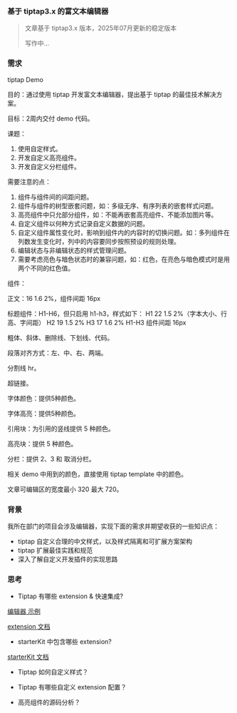 ### 基于 tiptap3.x 的富文本编辑器

> 文章基于 tiptap3.x 版本，2025年07月更新的稳定版本
>
> 写作中...

### 需求

tiptap Demo

目的：通过使用 tiptap 开发富文本编辑器，提出基于 tiptap 的最佳技术解决方案。

目标：2周内交付 demo 代码。

课题：

1. 使用自定样式。
2. 开发自定义高亮组件。
3. 开发自定义分栏组件。

需要注意的点：

1. 组件与组件间的间距问题。
2. 组件与组件的树型嵌套问题，如：多级无序、有序列表的嵌套样式问题。
3. 高亮组件中只允部分组件，如：不能再嵌套高亮组件、不能添加图片等。
4. 自定义组件以何种方式记录自定义数据的问题。
5. 自定义组件属性变化时，影响到组件内的内容时的切换问题。如：多列组件在列数发生变化时，列中的内容要同步按照预设的规则处理。
6. 编辑状态与非编辑状态的样式管理问题。
7. 需要考虑亮色与暗色状态时的兼容问题，如：红色，在亮色与暗色模式时是用两个不同的红色值。

组件：

正文：16 1.6 2%，组件间距 16px

标题组件：H1-H6，但只启用 h1-h3，样式如下：
H1 22 1.5 2%（字本大小、行高、字间距）
H2 19 1.5 2%
H3 17 1.6 2%
H1-H3 组件间距 16px

粗体、斜体、删除线、下划线、代码。

段落对齐方式：左、中、右、两端。

分割线 hr。

超链接。

字体颜色：提供5种颜色。

字体高亮：提供5种颜色。

引用块：为引用的竖线提供 5 种颜色。

高亮块：提供 5 种颜色。

分栏：提供 2、3 和 取消分栏。

相关 demo 中用到的颜色，直接使用 tiptap template 中的颜色。

文章可编辑区的宽度最小 320 最大 720。

### 背景

我所在部门的项目会涉及编辑器，实现下面的需求并期望收获的一些知识点：

- tiptap 自定义合理的中文样式，以及样式隔离和可扩展方案架构
- tiptap 扩展最佳实践和规范
- 深入了解自定义开发插件的实现思路

### 思考

- Tiptap 有哪些 extension & 快速集成?

[编辑器 示例](https://tiptap.dev/docs/examples)

[extension 文档](https://tiptap.dev/docs/editor/extensions/overview)

- starterKit 中包含哪些 extension?

[starterKit 文档](https://tiptap.dev/docs/editor/extensions/functionality/starterkit#included-extensions)

- Tiptap 如何自定义样式？

- Tiptap 有哪些自定义 extension 配置？

- 高亮组件的源码分析？
